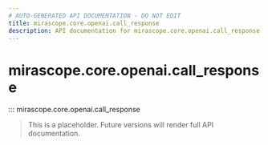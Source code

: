 ```yaml
---
# AUTO-GENERATED API DOCUMENTATION - DO NOT EDIT
title: mirascope.core.openai.call_response
description: API documentation for mirascope.core.openai.call_response
---
```


# mirascope.core.openai.call_response

::: mirascope.core.openai.call_response

> This is a placeholder. Future versions will render full API documentation.
